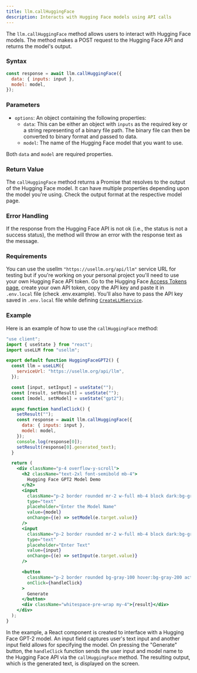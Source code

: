 ```yaml
---
title: llm.callHuggingFace
description: Interacts with Hugging Face models using API calls
---
```


The `llm.callHuggingFace` method allows users to interact with Hugging Face models. The method makes a POST request to the Hugging Face API and returns the model's output.

### Syntax

```jsx
const response = await llm.callHuggingFace({
  data: { inputs: input },
  model: model,
});
```

### Parameters

- `options`: An object containing the following properties:
  - `data`: This can be either an object with `inputs` as the required key or a string representing of a binary file path. The binary file can then be converted to binary format and passed to data.
  - `model`: The name of the Hugging Face model that you want to use.

Both `data` and `model` are required properties.

### Return Value

The `callHuggingFace` method returns a Promise that resolves to the output of the Hugging Face model. It can have multiple properties depending upon the model you're using.
Check the output format at the respective model page.

### Error Handling

If the response from the Hugging Face API is not ok (i.e., the status is not a success status), the method will throw an error with the response text as the message.

### Requirements

You can use the usellm `"https://usellm.org/api/llm"` service URL for testing but if you're working on your personal project you'll need to use your own Hugging Face API token.
Go to the Hugging Face [Access Tokens page](https://huggingface.co/settings/tokens), create your own API token, copy the API key and paste it in `.env.local` file (check .env.example).
You'll also have to pass the API key saved in `.env.local` file while defining [`CreateLLMService`](https://usellm.org/docs/api-reference/create-llm-service).

### Example

Here is an example of how to use the `callHuggingFace` method:

```jsx
"use client";
import { useState } from "react";
import useLLM from "usellm";

export default function HuggingFaceGPT2() {
  const llm = useLLM({
    serviceUrl: "https://usellm.org/api/llm",
  });

  const [input, setInput] = useState("");
  const [result, setResult] = useState("");
  const [model, setModel] = useState("gpt2");

  async function handleClick() {
    setResult("");
    const response = await llm.callHuggingFace({
      data: { inputs: input },
      model: model,
    });
    console.log(response[0]);
    setResult(response[0].generated_text);
  }

  return (
    <div className="p-4 overflow-y-scroll">
      <h2 className="text-2xl font-semibold mb-4">
        Hugging Face GPT2 Model Demo
      </h2>
      <input
        className="p-2 border rounded mr-2 w-full mb-4 block dark:bg-gray-900 dark:text-white"
        type="text"
        placeholder="Enter the Model Name"
        value={model}
        onChange={(e) => setModel(e.target.value)}
      />
      <input
        className="p-2 border rounded mr-2 w-full mb-4 block dark:bg-gray-900 dark:text-white"
        type="text"
        placeholder="Enter Text"
        value={input}
        onChange={(e) => setInput(e.target.value)}
      />

      <button
        className="p-2 border rounded bg-gray-100 hover:bg-gray-200 active:bg-gray-300 dark:bg-white dark:text-black font-medium"
        onClick={handleClick}
      >
        Generate
      </button>
      <div className="whitespace-pre-wrap my-4">{result}</div>
    </div>
  );
}
```

In the example, a React component is created to interface with a Hugging Face GPT-2 model. An input field captures user's text input and another input
field allows for specifying the model. On pressing the "Generate" button, the `handleClick` function sends the user input and model name to the Hugging
Face API via the `callHuggingFace` method. The resulting output, which is the generated text, is displayed on the screen.
